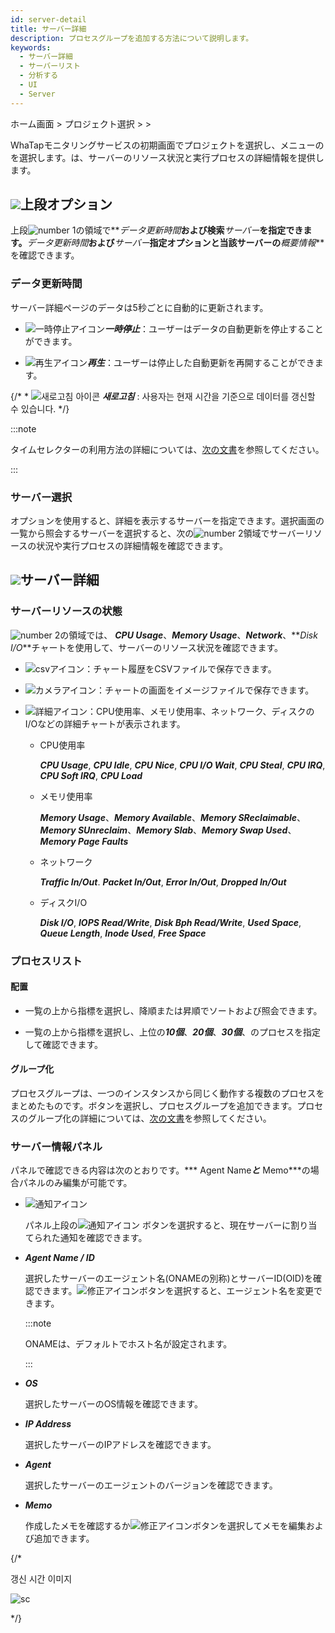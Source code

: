 ```yaml
---
id: server-detail
title: サーバー詳細
description: プロセスグループを追加する方法について説明します。
keywords:
  - サーバー詳細
  - サーバーリスト
  - 分析する
  - UI
  - Server
---
```


ホーム画面 &gt; プロジェクト選択 &gt; <Cmdname sid="side_serverList" className="uitext" /> &gt; <Cmdname sid="side_serverDetail" className="uitext" />

WhaTapモニタリングサービスの初期画面でプロジェクトを選択し、<Cmdname sid="side_serverList" className="uitext" />メニューの<Cmdname sid="side_serverDetail" className="uitext" />を選択します。<Cmdname sid="side_serverDetail" className="uitext" />は、サーバーのリソース状況と実行プロセスの詳細情報を提供します。

<ImgLang img='server-detail.png' desc='サーバー詳細'/>

## ![](/img/number-01.png)上段オプション

上段![number 1](/img/number-01.png)の領域で**_データ更新時間_**および検索**_サーバー_**を指定できます。**_データ更新時間_**および**_サーバー_**指定オプションと当該サーバーの**_概要情報_**を確認できます。

### データ更新時間

サーバー詳細ページのデータは5秒ごとに自動的に更新されます。 

- ![一時停止アイコン](/img/ic-s-pause.svg)**_一時停止_**：ユーザーはデータの自動更新を停止することができます。 

- ![再生アイコン](/img/ic-play-grn.svg)**_再生_**：ユーザーは停止した自動更新を再開することができます。

{/* \* ![새로고침 아이콘](/img/ic-refresh2.svg) **_새로고침_** : 사용자는 현재 시간을 기준으로 데이터를 갱신할 수 있습니다. */}

:::note 

タイムセレクターの利用方法の詳細については、[次の文書](usage-ui#timeselector)を参照してください。

:::

### サーバー選択

<Cmdname sid="select_server" className="uitext" />オプションを使用すると、詳細を表示するサーバーを指定できます。選択画面の一覧から照会するサーバーを選択すると、次の![number 2](/img/number-02.png)領域でサーバーリソースの状況や実行プロセスの詳細情報を確認できます。

## ![](/img/number-02.png)サーバー詳細

### サーバーリソースの状態

![number 2](/img/number-02.png)の領域では、 **_CPU Usage_**、**_Memory Usage_**、**_Network_**、**_Disk I/O_**チャートを使用して、サーバーのリソース状況を確認できます。

- ![csvアイコン](/img/ic-csv-download.svg)：チャート履歴をCSVファイルで保存できます。

- ![カメラアイコン](/img/ic-camera.svg)：チャートの画面をイメージファイルで保存できます。

- ![詳細アイコン](/img/ic-zoom-in.svg)：CPU使用率、メモリ使用率、ネットワーク、ディスクのI/Oなどの詳細チャートが表示されます。

  - CPU使用率

    **_CPU Usage_**, **_CPU Idle_**, **_CPU Nice_**, **_CPU I/O Wait_**, **_CPU Steal_**, **_CPU IRQ_**, **_CPU Soft IRQ_**, **_CPU Load_**

  - メモリ使用率

    **_Memory Usage_**、**_Memory Available_**、**_Memory SReclaimable_**、**_Memory SUnreclaim_**、**_Memory Slab_**、**_Memory Swap Used_**、**_Memory Page Faults_**

  - ネットワーク

    **_Traffic In/Out_**. **_Packet In/Out_**, **_Error In/Out_**, **_Dropped In/Out_**

  - ディスクI/O

    **_Disk I/O_**, **_IOPS Read/Write_**, **_Disk Bph Read/Write_**, **_Used Space_**, **_Queue Length_**, **_Inode Used_**, **_Free Space_**

### プロセスリスト

#### 配置

- <Cmdname sid="sms_summary_process" className="uitext" />一覧の上から指標を選択し、降順または昇順でソートおよび照会できます。

- <Cmdname sid="sms_summary_process" className="uitext" />一覧の上から指標を選択し、上位の***10個***、***20個***、***30個***、<Cmdname sid="all" className="uitext" />のプロセスを指定して確認できます。

#### グループ化

プロセスグループは、一つのインスタンスから同じく動作する複数のプロセスをまとめたものです。<Cmdname sid="groupby" className="uitext" />ボタンを選択し、プロセスグループを追加できます。プロセスのグループ化の詳細については、[次の文書](server-detail-process-group)を参照してください。

### サーバー情報パネル

<Cmdname sid="server_info" className="uitext" />パネルで確認できる内容は次のとおりです。*** Agent Name***と*** Memo***の場合<Cmdname sid="server_info" className="uitext" />パネルのみ編集が可能です。

- ![通知アイコン](/img/ic-alert.svg) <Cmdname sid="server_alert_list" className="uitext" />

  <Cmdname sid="server_info" className="uitext" />パネル上段の![通知アイコン](/img/ic-alert.svg) <Cmdname sid="server_alert_list" className="uitext" />ボタンを選択すると、現在サーバーに割り当てられた通知を確認できます。

- **_Agent Name / ID_**

  選択したサーバーのエージェント名(ONAMEの別称)とサーバーID(OID)を確認できます。![修正アイコン](/img/ic-edit.svg)ボタンを選択すると、エージェント名を変更できます。 

  :::note

  ONAMEは、デフォルトでホスト名が設定されます。 

  :::

- **_OS_**

  選択したサーバーのOS情報を確認できます。

- **_IP Address_**

  選択したサーバーのIPアドレスを確認できます。

- **_Agent_**

  選択したサーバーのエージェントのバージョンを確認できます。

- **_Memo_**

  作成したメモを確認するか![修正アイコン](/img/ic-edit.svg)ボタンを選択してメモを編集および追加できます。

{/* 

갱신 시간 이미지 

<div style={{textAlign: 'center'}}>

![sc](/img/server-detail-data.png)

</div>

*/}
